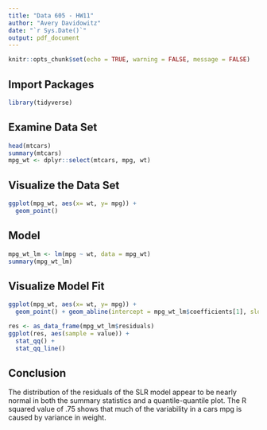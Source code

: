 ```yaml
---
title: "Data 605 - HW11"
author: "Avery Davidowitz"
date: "`r Sys.Date()`"
output: pdf_document
---
```


```r
knitr::opts_chunk$set(echo = TRUE, warning = FALSE, message = FALSE)
```

## Import Packages
```r
library(tidyverse)
```


## Examine Data Set
```r
head(mtcars)
summary(mtcars)
mpg_wt <- dplyr::select(mtcars, mpg, wt)
```
## Visualize the Data Set
```r
ggplot(mpg_wt, aes(x= wt, y= mpg)) +
  geom_point()
```

## Model
```r
mpg_wt_lm <- lm(mpg ~ wt, data = mpg_wt)
summary(mpg_wt_lm)
```

## Visualize Model Fit
```r
ggplot(mpg_wt, aes(x= wt, y= mpg)) +
  geom_point() + geom_abline(intercept = mpg_wt_lm$coefficients[1], slope= mpg_wt_lm$coefficients[2])
```
```r
res <- as_data_frame(mpg_wt_lm$residuals)
ggplot(res, aes(sample = value)) +
  stat_qq() +
  stat_qq_line()
```
## Conclusion
The distribution of the residuals of the SLR model appear to be nearly normal in both the summary statistics and a quantile-quantile plot. The R squared value of .75 shows that much of the variability in a cars mpg is caused by variance in weight.
